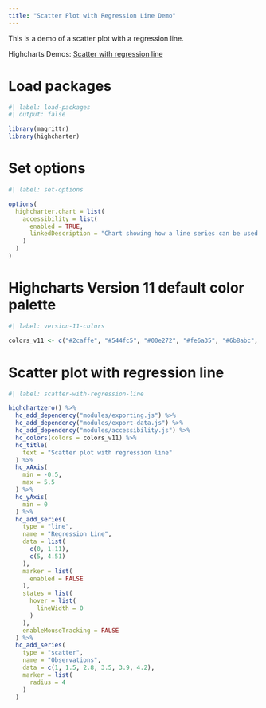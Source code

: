 ```yaml
---
title: "Scatter Plot with Regression Line Demo"
---
```


This is a demo of a scatter plot with a regression line.

Highcharts Demos: [Scatter with regression line](https://www.highcharts.com/demo/combo-regression)

# Load packages

```r
#| label: load-packages
#| output: false

library(magrittr)
library(highcharter)
```

# Set options

```r
#| label: set-options

options(
  highcharter.chart = list(
    accessibility = list(
      enabled = TRUE,
      linkedDescription = "Chart showing how a line series can be used to show a computed regression line for a dataset. The source data for the regression line is visualized as a scatter series."
    )
  )
)
```

# Highcharts Version 11 default color palette

```r
#| label: version-11-colors

colors_v11 <- c("#2caffe", "#544fc5", "#00e272", "#fe6a35", "#6b8abc", "#d568fb", "#2ee0ca", "#fa4b42", "#feb56a", "#91e8e1")
```

# Scatter plot with regression line

```r
#| label: scatter-with-regression-line

highchartzero() %>% 
  hc_add_dependency("modules/exporting.js") %>% 
  hc_add_dependency("modules/export-data.js") %>% 
  hc_add_dependency("modules/accessibility.js") %>% 
  hc_colors(colors = colors_v11) %>% 
  hc_title(
    text = "Scatter plot with regression line"
  ) %>% 
  hc_xAxis(
    min = -0.5,
    max = 5.5
  ) %>% 
  hc_yAxis(
    min = 0
  ) %>% 
  hc_add_series(
    type = "line",
    name = "Regression Line",
    data = list(
      c(0, 1.11),
      c(5, 4.51)
    ),
    marker = list(
      enabled = FALSE
    ),
    states = list(
      hover = list(
        lineWidth = 0
      )
    ),
    enableMouseTracking = FALSE
  ) %>% 
  hc_add_series(
    type = "scatter",
    name = "Observations",
    data = c(1, 1.5, 2.8, 3.5, 3.9, 4.2),
    marker = list(
      radius = 4
    )
  )
```
